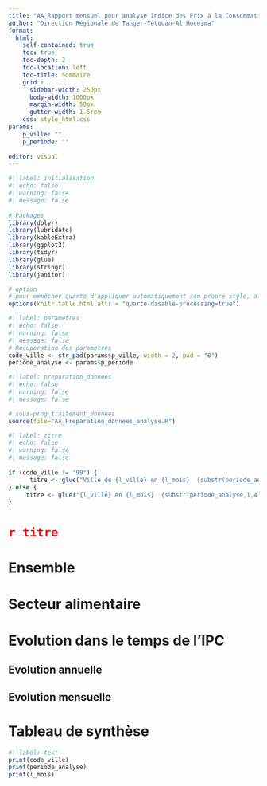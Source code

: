 ```yaml
---
title: "AA_Rapport mensuel pour analyse Indice des Prix à la Consommation(IPC)"
author: "Direction Régionale de Tanger-Tétouan-Al Hoceima"
format: 
  html:
    self-contained: true
    toc: true
    toc-depth: 2
    toc-location: left
    toc-title: Sommaire
    grid :
      sidebar-width: 250px
      body-width: 1000px
      margin-width: 50px
      gutter-width: 1.5rem
    css: style_html.css  
params: 
    p_ville: "" 
    p_periode: ""
           
editor: visual
---
```


```r
#| label: initialisation
#| echo: false 
#| warning: false 
#| message: false 
 
# Packages 
library(dplyr)
library(lubridate)
library(kableExtra) 
library(ggplot2) 
library(tidyr)
library(glue)
library(stringr)
library(janitor)

# option 
# pour empêcher quarto d'appliquer automatiquement son propre style, alignement, pagination, etc.)
options(knitr.table.html.attr = "quarto-disable-processing=true") 
```

```r
#| label: parametres
#| echo: false
#| warning: false 
#| message: false 
# Recuperation des parametres
code_ville <- str_pad(params$p_ville, width = 2, pad = "0")
periode_analyse <- params$p_periode 
```

```r
#| label: preparation_donnees
#| echo: false 
#| warning: false 
#| message: false 

# sous-prog_traitement_donnees
source(file="AA_Preparation_donnees_analyse.R")
```

```r
#| label: titre
#| echo: false 
#| warning: false 
#| message: false
 
if (code_ville != "99") {
      titre <- glue("Ville de {l_ville} en {l_mois}  {substr(periode_analyse,1,4)} ")
} else {
     titre <- glue("{l_ville} en {l_mois}  {substr(periode_analyse,1,4)} ")
}
```

# [`r titre`]{style="color:red;"}

# Ensemble

# Secteur alimentaire

# Evolution dans le temps de l'IPC

## Evolution annuelle

## Evolution mensuelle

# Tableau de synthèse

<!-- # TEST -->

```r
#| label: test
print(code_ville)
print(periode_analyse)
print(l_mois)
```
